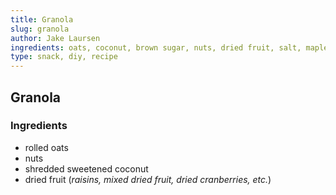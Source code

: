 ```yaml
---
title: Granola
slug: granola
author: Jake Laursen
ingredients: oats, coconut, brown sugar, nuts, dried fruit, salt, maple syrup
type: snack, diy, recipe
---
```


## Granola

### Ingredients

- rolled oats
- nuts
- shredded sweetened coconut
- dried fruit (_raisins, mixed dried fruit, dried cranberries, etc._)
